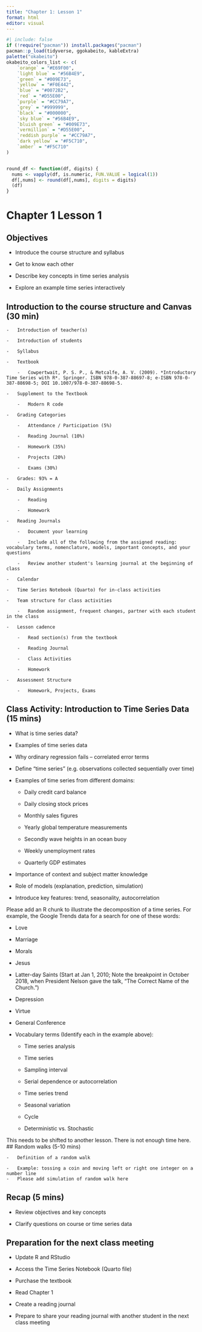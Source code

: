```yaml
---
title: "Chapter 1: Lesson 1"
format: html
editor: visual
---
```


```r
#| include: false
if (!require("pacman")) install.packages("pacman")
pacman::p_load(tidyverse, ggokabeito, kableExtra)
palette("okabeito")
okabeito_colors_list <- c(
    `orange` = "#E69F00",
    `light blue` = "#56B4E9",
    `green` = "#009E73",
    `yellow` = "#F0E442",
    `blue` = "#0072B2",
    `red` = "#D55E00",
    `purple` = "#CC79A7",
    `grey` = "#999999",
    `black` = "#000000",
    `sky blue` = "#56B4E9",
    `bluish green` = "#009E73",
    `vermillion` = "#D55E00",
    `reddish purple` = "#CC79A7",
    `dark yellow` = "#F5C710",
    `amber` = "#F5C710"
)


round_df <- function(df, digits) {
  nums <- vapply(df, is.numeric, FUN.VALUE = logical(1))
  df[,nums] <- round(df[,nums], digits = digits)
  (df)
}
```


# Chapter 1 Lesson 1

## Objectives

-   Introduce the course structure and syllabus

-   Get to know each other

-   Describe key concepts in time series analysis

-   Explore an example time series interactively

## Introduction to the course structure and Canvas (30 min)

```         
-   Introduction of teacher(s)

-   Introduction of students

-   Syllabus

-   Textbook

    -   Cowpertwait, P. S. P., & Metcalfe, A. V. (2009). *Introductory Time Series with R*. Springer. ISBN 978-0-387-88697-8; e-ISBN 978-0-387-88698-5; DOI 10.1007/978-0-387-88698-5.

-   Supplement to the Textbook

    -   Modern R code

-   Grading Categories

    -   Attendance / Participation (5%)

    -   Reading Journal (10%)

    -   Homework (35%)

    -   Projects (20%)

    -   Exams (30%)

-   Grades: 93% = A

-   Daily Assignments

    -   Reading

    -   Homework

-   Reading Journals

    -   Document your learning

    -   Include all of the following from the assigned reading: vocabulary terms, nomenclature, models, important concepts, and your questions

    -   Review another student's learning journal at the beginning of class

-   Calendar

-   Time Series Notebook (Quarto) for in-class activities

-   Team structure for class activities

    -   Random assignment, frequent changes, partner with each student in the class

-   Lesson cadence

    -   Read section(s) from the textbook

    -   Reading Journal

    -   Class Activities

    -   Homework

-   Assessment Structure

    -   Homework, Projects, Exams
```

## Class Activity: Introduction to Time Series Data (15 mins)

-   What is time series data?

-   Examples of time series data

-   Why ordinary regression fails -- correlated error terms

-   Define "time series" (e.g. observations collected sequentially over time)

-   Examples of time series from different domains:

    -   Daily credit card balance

    -   Daily closing stock prices

    -   Monthly sales figures

    -   Yearly global temperature measurements

    -   Secondly wave heights in an ocean buoy

    -   Weekly unemployment rates

    -   Quarterly GDP estimates

-   Importance of context and subject matter knowledge

-   Role of models (explanation, prediction, simulation)

-   Introduce key features: trend, seasonality, autocorrelation

::: callout-caution
Please add an R chunk to illustrate the decomposition of a time series. For example, the Google Trends data for a search for one of these words:

-   Love

-   Marriage

-   Morals

-   Jesus

-   Latter-day Saints (Start at Jan 1, 2010; Note the breakpoint in October 2018, when President Nelson gave the talk, "The Correct Name of the Church.")

-   Depression

-   Virtue

-   General Conference
:::

-   Vocabulary terms (Identify each in the example above):

    -   Time series analysis

    -   Time series

    -   Sampling interval

    -   Serial dependence or autocorrelation

    -   Time series trend

    -   Seasonal variation

    -   Cycle

    -   Deterministic vs. Stochastic

::: callout-caution
This needs to be shifted to another lesson. There is not enough time here. \## Random walks (5-10 mins)

```         
-   Definition of a random walk

-   Example: tossing a coin and moving left or right one integer on a number line
-   Please add simulation of random walk here
```
:::

## Recap (5 mins)

-   Review objectives and key concepts

-   Clarify questions on course or time series data

## Preparation for the next class meeting

-   Update R and RStudio

-   Access the Time Series Notebook (Quarto file)

-   Purchase the textbook

-   Read Chapter 1

-   Create a reading journal

-   Prepare to share your reading journal with another student in the next class meeting
